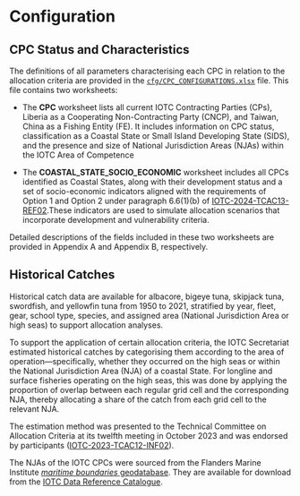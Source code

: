 # Configuration {#configuration}

## CPC Status and Characteristics

The definitions of all parameters characterising each CPC in relation to the allocation criteria are provided in the [`cfg/CPC_CONFIGURATIONS.xlsx`](./CPC_CONFIGURATIONS.xlsx) file. This file contains two worksheets:
  
- The **CPC** worksheet lists all current IOTC Contracting Parties (CPs), Liberia as a Cooperating Non-Contracting Party (CNCP), and Taiwan, China as a Fishing Entity (FE). It includes information on CPC status, classification as a Coastal State or Small Island Developing State (SIDS), and the presence and size of National Jurisdiction Areas (NJAs) within the IOTC Area of Competence

- The **COASTAL_STATE_SOCIO_ECONOMIC** worksheet includes all CPCs identified as Coastal States, along with their development status and a set of socio-economic indicators aligned with the requirements of Option 1 and Option 2 under paragraph 6.6(1)(b) of [IOTC-2024-TCAC13-REF02](https://iotc.org/documents/TCAC/13/REF02E).These indicators are used to simulate allocation scenarios that incorporate development and vulnerability criteria.

Detailed descriptions of the fields included in these two worksheets are provided in Appendix A and Appendix B, respectively.

## Historical Catches {#historicalCatch}

Historical catch data are available for albacore, bigeye tuna, skipjack tuna, swordfish, and yellowfin tuna from 1950 to 2021, stratified by year, fleet, gear, school type, species, and assigned area (National Jurisdiction Area or high seas) to support allocation analyses.

To support the application of certain allocation criteria, the IOTC Secretariat estimated historical catches by categorising them according to the area of operation—specifically, whether they occurred on the high seas or within the National Jurisdiction Area (NJA) of a coastal State. For longline and surface fisheries operating on the high seas, this was done by applying the proportion of overlap between each regular grid cell and the corresponding NJA, thereby allocating a share of the catch from each grid cell to the relevant NJA.

The estimation method was presented to the Technical Committee on Allocation Criteria at its twelfth meeting in October 2023 and was endorsed by participants ([IOTC-2023-TCAC12-INF02](https://iotc.org/documents/TCAC/12/INF02)).

The NJAs of the IOTC CPCs were sourced from the Flanders Marine Institute [*maritime boundaries* geodatabase](https://doi.org/10.14284/628). They are available for download from the [IOTC Data Reference Catalogue](https://data.iotc.org/reference/latest/domain/admin/shapefiles/IO_NJA_AREAS_1.0.0_SHP.zip).




